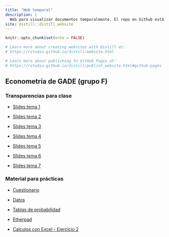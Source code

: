 ```yaml
---
title: "Web temporal"
description: |
  Web para visualizar documentos temporalmente. El repo en Github está [aquí](https://github.com/perezp44/web.temporal).
site: distill::distill_website
---
```


```r
knitr::opts_chunk$set(echo = FALSE)

# Learn more about creating websites with Distill at:
# https://rstudio.github.io/distill/website.html

# Learn more about publishing to GitHub Pages at:
# https://rstudio.github.io/distill/publish_website.html#github-pages

```


##  Econometría de GADE (grupo F)

### Transparencias para clase

- [Slides tema 1](./econometria_gadedret/slides_tema_1.html){target="_blank"}

- [Slides tema 2](./econometria_gadedret/slides_tema_2.html){target="_blank"}

- [Slides tema 3](./econometria_gadedret/slides_tema_3.html){target="_blank"}

- [Slides tema 4](./econometria_gadedret/slides_tema_4.html){target="_blank"}

- [Slides tema 5](./econometria_gadedret/slides_tema_5.html){target="_blank"}

- [Slides tema 6](./econometria_gadedret/tema_06.pdf){target="_blank"}

- [Slides tema 7](./econometria_gadedret/slides_tema_7.html){target="_blank"}


### Material para prácticas

- [Cuestionario](./econometria_gadedret/cuestionario_practicas.html){target="_blank"}

- [Datos](./econometria_gadedret/datos.zip){target="_blank"}

- [Tablas de probabilidad](./econometria_gadedret/tablas_probabilidad.pdf){target="_blank"}

- [Etherpad](https://etherpad.wikimedia.org/p/curso_intro_DS_UV){target="_blank"}

- [Calculos con Excel - Ejercicio 2](./econometria_gadedret/calculos_ejercicio_2_con-Excel.xlsx)